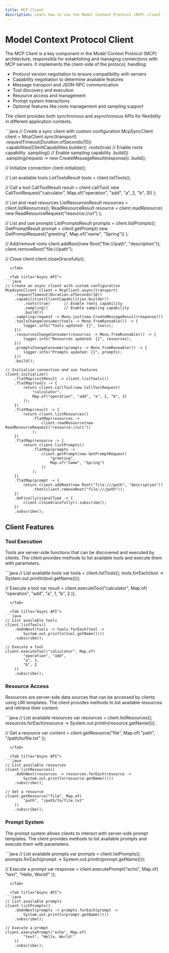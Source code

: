 ```yaml
---
title: MCP Client
description: Learn how to use the Model Context Protocol (MCP) client to interact with MCP servers
---
```


# Model Context Protocol Client

The MCP Client is a key component in the Model Context Protocol (MCP) architecture, responsible for establishing and managing connections with MCP servers. It implements the client-side of the protocol, handling:

- Protocol version negotiation to ensure compatibility with servers
- Capability negotiation to determine available features
- Message transport and JSON-RPC communication
- Tool discovery and execution
- Resource access and management
- Prompt system interactions
- Optional features like roots management and sampling support

The client provides both synchronous and asynchronous APIs for flexibility in different application contexts.

<Tabs>
  <Tab title="Sync API">
```java
// Create a sync client with custom configuration
McpSyncClient client = McpClient.sync(transport)
    .requestTimeout(Duration.ofSeconds(10))
    .capabilities(ClientCapabilities.builder()
        .roots(true)      // Enable roots capability
        .sampling()       // Enable sampling capability
        .build())
    .sampling(request -> new CreateMessageResult(response))
    .build();

// Initialize connection
client.initialize();

// List available tools
ListToolsResult tools = client.listTools();

// Call a tool
CallToolResult result = client.callTool(
    new CallToolRequest("calculator", 
        Map.of("operation", "add", "a", 2, "b", 3))
);

// List and read resources
ListResourcesResult resources = client.listResources();
ReadResourceResult resource = client.readResource(
    new ReadResourceRequest("resource://uri")
);

// List and use prompts
ListPromptsResult prompts = client.listPrompts();
GetPromptResult prompt = client.getPrompt(
    new GetPromptRequest("greeting", Map.of("name", "Spring"))
);

// Add/remove roots
client.addRoot(new Root("file:///path", "description"));
client.removeRoot("file:///path");

// Close client
client.closeGracefully();
```
  </Tab>

  <Tab title="Async API">
```java
// Create an async client with custom configuration
McpAsyncClient client = McpClient.async(transport)
    .requestTimeout(Duration.ofSeconds(10))
    .capabilities(ClientCapabilities.builder()
        .roots(true)      // Enable roots capability
        .sampling()       // Enable sampling capability
        .build())
    .sampling(request -> Mono.just(new CreateMessageResult(response)))
    .toolsChangeConsumer(tools -> Mono.fromRunnable(() -> {
        logger.info("Tools updated: {}", tools);
    }))
    .resourcesChangeConsumer(resources -> Mono.fromRunnable(() -> {
        logger.info("Resources updated: {}", resources);
    }))
    .promptsChangeConsumer(prompts -> Mono.fromRunnable(() -> {
        logger.info("Prompts updated: {}", prompts);
    }))
    .build();

// Initialize connection and use features
client.initialize()
    .flatMap(initResult -> client.listTools())
    .flatMap(tools -> {
        return client.callTool(new CallToolRequest(
            "calculator", 
            Map.of("operation", "add", "a", 2, "b", 3)
        ));
    })
    .flatMap(result -> {
        return client.listResources()
            .flatMap(resources -> 
                client.readResource(new ReadResourceRequest("resource://uri"))
            );
    })
    .flatMap(resource -> {
        return client.listPrompts()
            .flatMap(prompts ->
                client.getPrompt(new GetPromptRequest(
                    "greeting", 
                    Map.of("name", "Spring")
                ))
            );
    })
    .flatMap(prompt -> {
        return client.addRoot(new Root("file:///path", "description"))
            .then(client.removeRoot("file:///path"));            
    })
    .doFinally(signalType -> {
        client.closeGracefully().subscribe();
    })
    .subscribe();
```
  </Tab>
</Tabs>

## Client Features

### Tool Execution

Tools are server-side functions that can be discovered and executed by clients. The client provides methods to list available tools and execute them with parameters.

<Tabs>
  <Tab title="Sync API">
```java
// List available tools
var tools = client.listTools();
tools.forEach(tool -> System.out.println(tool.getName()));

// Execute a tool
var result = client.executeTool("calculator", Map.of(
    "operation", "add",
    "a", 1,
    "b", 2
));
```
  </Tab>

  <Tab title="Async API">
```java
// List available tools
client.listTools()
    .doOnNext(tools -> tools.forEach(tool -> 
        System.out.println(tool.getName())))
    .subscribe();

// Execute a tool
client.executeTool("calculator", Map.of(
        "operation", "add",
        "a", 1,
        "b", 2
    ))
    .subscribe();
```
  </Tab>
</Tabs>

### Resource Access

Resources are server-side data sources that can be accessed by clients using URI templates. The client provides methods to list available resources and retrieve their content.

<Tabs>
  <Tab title="Sync API">
```java
// List available resources
var resources = client.listResources();
resources.forEach(resource -> System.out.println(resource.getName()));

// Get a resource
var content = client.getResource("file", Map.of(
    "path", "/path/to/file.txt"
));
```
  </Tab>

  <Tab title="Async API">
```java
// List available resources
client.listResources()
    .doOnNext(resources -> resources.forEach(resource -> 
        System.out.println(resource.getName())))
    .subscribe();

// Get a resource
client.getResource("file", Map.of(
        "path", "/path/to/file.txt"
    ))
    .subscribe();
```
  </Tab>
</Tabs>

### Prompt System

The prompt system allows clients to interact with server-side prompt templates. The client provides methods to list available prompts and execute them with parameters.

<Tabs>
  <Tab title="Sync API">
```java
// List available prompts
var prompts = client.listPrompts();
prompts.forEach(prompt -> System.out.println(prompt.getName()));

// Execute a prompt
var response = client.executePrompt("echo", Map.of(
    "text", "Hello, World!"
));
```
  </Tab>

  <Tab title="Async API">
```java
// List available prompts
client.listPrompts()
    .doOnNext(prompts -> prompts.forEach(prompt -> 
        System.out.println(prompt.getName())))
    .subscribe();

// Execute a prompt
client.executePrompt("echo", Map.of(
        "text", "Hello, World!"
    ))
    .subscribe();
```
  </Tab>
</Tabs>
